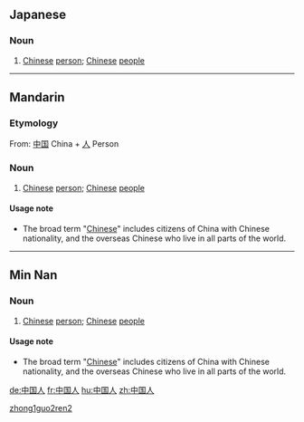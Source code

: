 {{zh-forms|[[中国]][[人]]|[[中國人]]}}
==Japanese==
===Noun===
{{ja-noun|s|hira=ちゅうごくじん|rom=chūgoku-jin|kyu=中國人|rs=丨03}}

# [[Chinese]] [[person]]; [[Chinese]] [[people]]

----

==Mandarin==
===Etymology===
From: [[中国]] China + [[人]] Person
===Noun===
{{cmn-noun|s|pin=Zhōnggúo rén|pint=zhong1guo2ren2|tra=中國人|sim=中国人|rs=丨03}}
# [[Chinese]] [[person]]; [[Chinese]] [[people]]

====Usage note====
*The broad term "[[Chinese]]" includes citizens of China with Chinese nationality, and the overseas Chinese who live in all parts of the world.

[[Category:zh-cn:Nationalities|zhong1guo2ren2]]

----

==Min Nan==
===Noun===
{{nan-noun|s|poj=Tiong-kok-lâng|pojt=tiong1kok4lang5|tra=中國人|sim=中国人|rs=丨03}}

# [[Chinese]] [[person]]; [[Chinese]] [[people]]

====Usage note====
*The broad term "[[Chinese]]" includes citizens of China with Chinese nationality, and the overseas Chinese who live in all parts of the world.

[[de:中国人]]
[[fr:中国人]]
[[hu:中国人]]
[[zh:中国人]]